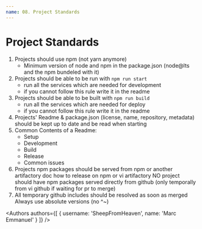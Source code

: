```yaml
---
name: 08. Project Standards
---
```



# Project Standards

1. Projects should use npm (not yarn anymore)
	- Minimum version of node and npm in the package.json (node@lts and the npm bundeled with it)
2. Projects should be able to be run with `npm run start`
	- run all the services which are needed for development
	- if you cannot follow this rule write it in the readme
3. Projects should be able to be built with `npm run build`
	- run all the services which are needed for deploy
	- if you cannot follow this rule write it in the readme
4. Projects' Readme & package.json (license, name, repository, metadata) should be kept up to date and be read when starting
5. Common Contents of a Readme:
	- Setup
	- Development
	- Build
	- Release
	- Common issues
6. Projects npm packages should be served from npm or another artifactory
doc how to release on npm or vi artifactory
NO project should have npm packages served directly from github (only temporally from vi github if waiting for pr to merge)
7. All temporary github includes should be resolved as soon as merged
Always use absolute versions (no ^~)

<Authors
  authors={[
    {
      username: 'SheepFromHeaven',
      name: 'Marc Emmanuel'
    }
  ]}
/>
